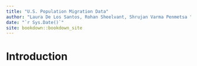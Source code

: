 --- 
title: "U.S. Population Migration Data"
author: "Laura De Los Santos, Rohan Sheelvant, Shrujan Varma Penmetsa "
date: "`r Sys.Date()`"
site: bookdown::bookdown_site
---

# Introduction

